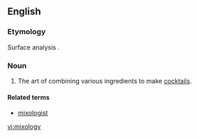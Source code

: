 ==English==

===Etymology===
{{back-form|mixologist|lang=en}} Surface analysis {{suffix|mix|ology|lang=en}}.

===Noun===
{{en-noun|-|mixologies}}

# {{context|slang|lang=en}} The art of combining various ingredients to make [[cocktail]]s.

====Related terms====
* [[mixologist]]

[[vi:mixology]]